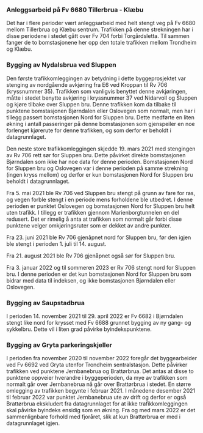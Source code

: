 ### Anleggsarbeid på Fv 6680 Tillerbrua - Klæbu
Det har i flere perioder vært anleggsarbeid med helt stengt veg på Fv 6680 mellom Tillerbrua og Klæbu sentrum. Trafikken på denne strekningen har i disse periodene i stedet gått over Fv 704 forbi Torgårdsletta. Til sammen fanger de to bomstasjonene her opp den totale trafikken mellom Trondheim og Klæbu.


### Bygging av Nydalsbrua ved Sluppen
Den første trafikkomleggingen av betydning i dette byggeprosjektet var stenging av nordgående avkjøring fra E6 ved Kroppan til Rv 706 (kryssnummer 35). Trafikken som vanligvis benyttet denne avkjøringen, måtte i stedet benytte avkjøring i kryssnummer 37 ved Nidarvoll og Sluppen og kjøre tilbake over Sluppen bru. Denne trafikken kom da tilbake til punktene bomstasjonen Bjørndalen eller Oslovegen som normalt, men har i tillegg passert bomstasjonen Nord for Sluppen bru. Dette medførte en liten økning i antall passeringer på denne bomstasjonen som gjenspeiler en noe forlenget kjørerute for denne trafikken, og som derfor er beholdt i datagrunnlaget.

Den neste store trafikkomleggingen skjedde 19. mars 2021 med stengingen av Rv 706 rett sør for Sluppen bru. Dette påvirket direkte bomstasjonen Bjørndalen som ikke har noe data for denne perioden. Bomstasjonen Nord for Sluppen bru og Oslovegen var i denne perioden på samme strekning (ingen kryss mellom) og derfor er kun bomstasjonen Nord for Sluppen bru beholdt i datagrunnlaget.

Fra 5. mai 2021 ble Rv 706 ved Sluppen bru stengt på grunn av fare for ras, og vegen forble stengt i en periode mens forholdene ble utbedret. I denne perioden er punktet Oslovegen og bomstasjonen Nord for Sluppen bru helt uten trafikk. I tillegg er trafikken gjennom Marienborgtunnelen en del redusert. Det er rimelig å anta at trafikken som normalt går forbi disse punktene velger omkjøringsruter som er dekket av andre punkter.

Fra 23. juni 2021 ble Rv 706 gjenåpnet nord for Sluppen bru, før den igjen ble stengt i perioden 1. juli til 14. august.

Fra 21. august 2021 ble Rv 706 gjenåpnet også sør for Sluppen bru.

Fra 3. januar 2022 og til sommeren 2023 er Rv 706 stengt nord for Sluppen bru. I denne perioden er det kun bomstasjonen Nord for Sluppen bru som bidrar med data til indeksen, og ikke bomstasjonen Bjørndalen eller Oslovegen.


### Bygging av Saupstadbrua
I perioden 14. november 2021 til 29. april 2022 er Fv 6682 i Bjørndalen stengt like nord for krysset med Fv 6688 grunnet bygging av ny gang- og sykkelbru. Dette vil i liten grad påvirke byindekspunktene.


### Bygging av Gryta parkeringskjeller
I perioden fra november 2020 til november 2022 foregår det byggearbeider ved Fv 6692 ved Gryta utenfor Trondheim sentralstasjon. Dette påvirker trafikken ved punktene Jernbanebrua og Brattørbrua. Det antas at disse to punktene oppveier hverandre i byggeperioden, da mye av trafikken som normalt går over Jernbanebrua nå går over Brattørbrua i stedet. En større omlegging av trafikken begynte i februar 2021. I månedene desember 2021 til februar 2022 var punktet Jernbanebrua ute av drift og derfor er også Brattørbrua ekskludert fra datagrunnlaget for at ikke trafikkomleggingen skal påvirke byindeks ensidig som en økning. Fra og med mars 2022 er det sammenlignbare forhold med fjoråret, slik at kun Brattørbrua er med i datagrunnlaget igjen.


